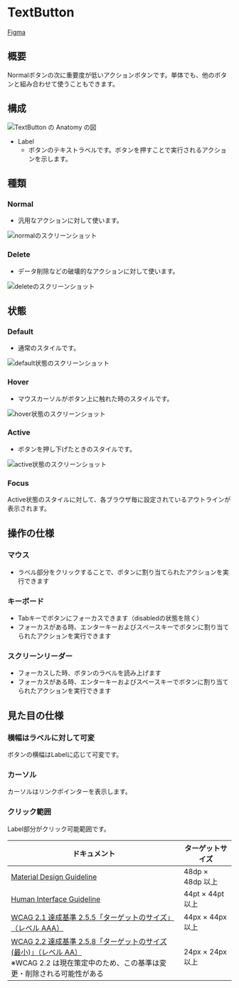 

<Meta title="Components/TextButton" of={TextButtonStories} />

# TextButton

[Figma](https://www.figma.com/file/0EL4UsBtC46KFG7WkKreiYi5/%F0%9F%8E%A8--%F0%9F%92%BB--kintone-UI-Design-Components?node-id=9410%3A69260)

## 概要

Normalボタンの次に重要度が低いアクションボタンです。単体でも、他のボタンと組み合わせて使うこともできます。

## 構成

<img src={anatomy} alt="TextButton の Anatomy の図" />

- Label
  - ボタンのテキストラベルです。ボタンを押すことで実行されるアクションを示します。

## 種類

### Normal

- 汎用なアクションに対して使います。

<img src={normal} alt="normalのスクリーンショット" />

### Delete

- データ削除などの破壊的なアクションに対して使います。

<img src={deleteImage} alt="deleteのスクリーンショット" />

## 状態

### Default

- 通常のスタイルです。

<img src={defaultImage} alt="default状態のスクリーンショット" />

### Hover

- マウスカーソルがボタン上に触れた時のスタイルです。

<img src={hover} alt="hover状態のスクリーンショット" />

### Active

- ボタンを押し下げたときのスタイルです。

<img src={active} alt="active状態のスクリーンショット" />

### Focus

Active状態のスタイルに対して、各ブラウザ毎に設定されているアウトラインが表示されます。

## 操作の仕様

### マウス

- ラベル部分をクリックすることで、ボタンに割り当てられたアクションを実行できます

### キーボード

- Tabキーでボタンにフォーカスできます（disabledの状態を除く）
- フォーカスがある時、エンターキーおよびスぺースキーでボタンに割り当てられたアクションを実行できます

### スクリーンリーダー

- フォーカスした時、ボタンのラベルを読み上げます
- フォーカスがある時、エンターキーおよびスペースキーでボタンに割り当てられたアクションを実行できます

## 見た目の仕様

### 横幅はラベルに対して可変

ボタンの横幅はLabelに応じて可変です。

### カーソル

カーソルはリンクポインターを表示します。

### クリック範囲

Label部分がクリック可能範囲です。

<Notes
  children="
一応、ボタンのクリック可能範囲エリアは、44px以上が推奨されてたりします。
[Web Content Accessibility Guidelines (WCAG) 2.1](https://waic.jp/docs/WCAG21/#target-size)
[モバイルサイトに最適なボタンサイズは？使いやすいモバイルサイトを目指して | ビジネスとIT活用に役立つ情報](https://www.asobou.co.jp/blog/web/mobile-tap-size)"
/>

| ドキュメント                                                                                                                                                                                                        | ターゲットサイズ |
| ------------------------------------------------------------------------------------------------------------------------------------------------------------------------------------------------------------------- | ---------------- |
| [Material Design Guideline](https://material.io/design/usability/accessibility.html#layout-and-typography)                                                                                                          | 48dp × 48dp 以上 |
| [Human Interface Guideline](https://developer.apple.com/design/human-interface-guidelines/ios/visual-design/adaptivity-and-layout/)                                                                                 | 44pt × 44pt 以上 |
| [WCAG 2.1 達成基準 2.5.5「ターゲットのサイズ」（レベル AAA）](https://waic.jp/docs/WCAG21/Understanding/target-size.html)                                                                                           | 44px × 44px 以上 |
| [WCAG 2.2 達成基準 2.5.8「ターゲットのサイズ(最小)」（レベル AA）](https://www.w3.org/WAI/WCAG22/Understanding/target-size-minimum.html) <br/> ※WCAG 2.2 は現在策定中のため、この基準は変更・削除される可能性がある | 24px × 24px 以上 |

<Stories />
